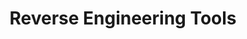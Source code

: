---
type: general
credit:
- Nathan Farlow
featured: false
location: Zoom
recording: 'https://youtu.be/vmWw6fDhfPI'
slides: rev_tools.pdf
tags:
- rev
- ghidra
- gdb
- pwntools
- intro
time_start: 2021-03-18T18:00:00.000000-05:00
title: Reverse Engineering Tools
week_number: 7
---